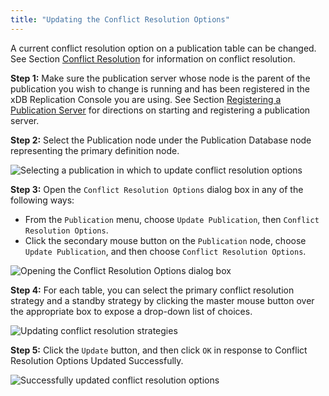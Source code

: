 ```yaml
---
title: "Updating the Conflict Resolution Options"
---
```


<div id="update_conflict_resolution_options" class="registered_link"></div>

A current conflict resolution option on a publication table can be changed. See Section [Conflict Resolution](06_conflict_resolution/#conflict_resolution) for information on conflict resolution.

**Step 1:** Make sure the publication server whose node is the parent of the publication you wish to change is running and has been registered in the xDB Replication Console you are using. See Section [Registering a Publication Server](../05_smr_operation/02_creating_publication/01_registering_publication_server/#registering_publication_server) for directions on starting and registering a publication server.

**Step 2:** Select the Publication node under the Publication Database node representing the primary definition node.

![Selecting a publication in which to update conflict resolution options](../images/image169.png)

**Step 3:** Open the `Conflict Resolution Options` dialog box in any of the following ways:

-   From the `Publication` menu, choose `Update Publication`, then `Conflict Resolution Options`.
-   Click the secondary mouse button on the `Publication` node, choose `Update Publication`, and then choose `Conflict Resolution Options`.

![Opening the Conflict Resolution Options dialog box](../images/image170.png)

**Step 4:** For each table, you can select the primary conflict resolution strategy and a standby strategy by clicking the master mouse button over the appropriate box to expose a drop-down list of choices.

![Updating conflict resolution strategies](../images/image171.png)

**Step 5:** Click the `Update` button, and then click `OK` in response to Conflict Resolution Options Updated Successfully.

![Successfully updated conflict resolution options](../images/image172.png)
